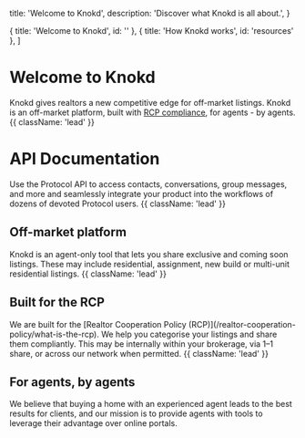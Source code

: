 
  title: 'Welcome to Knokd',
  description:
    'Discover what Knokd is all about.',
}

  { title: 'Welcome to Knokd', id: '' },
  { title: 'How Knokd works', id: 'resources' },
]

<HeroPattern />

# Welcome to Knokd

Knokd gives realtors a new competitive edge for off-market listings. Knokd is an off-market platform, built with [RCP compliance](/realtor-cooperation-policy/what-is-the-rcp), for agents - by agents. {{ className: 'lead' }}

<Screenshot 
  src="/images/screenshots/welcome-to-knokd/welcome-screen-overlay.jpg"
  alt="Showcasing both the deskptop and mobile view of Knokd Listings page"
/>

# API Documentation

Use the Protocol API to access contacts, conversations, group messages, and more and seamlessly integrate your product into the workflows of dozens of devoted Protocol users. {{ className: 'lead' }}

<h2 className="flex gap-2 items-center text-2xl">
  <MapPinIcon className="h-8 w-8 fill-indigo-500/20 stroke-indigo-500 transition-colors group-hover/button:stroke-indigo-400" /> 
  Off-market platform
</h2>
Knokd is an agent-only tool that lets you share exclusive and coming soon listings. These may include residential, assignment, new build or multi-unit residential listings. {{ className: 'lead' }}

<h2 className="flex gap-2 items-center text-2xl">
  <BookIcon className="h-8 w-8 fill-indigo-500/20 stroke-indigo-500 transition-colors group-hover/button:stroke-indigo-400" /> 
  Built for the RCP
</h2>
We are built for the [Realtor Cooperation Policy (RCP)](/realtor-cooperation-policy/what-is-the-rcp). We help you categorise your listings and share them compliantly. This may be internally within your brokerage, via 1–1 share, or across our network when permitted. {{ className: 'lead' }}

<h2 className="flex gap-2 items-center text-2xl">
  <FaceSmileIcon className="h-8 w-8 fill-indigo-500/20 stroke-indigo-500 transition-colors group-hover/button:stroke-indigo-400" /> 
  For agents, by agents
</h2>

We believe that buying a home with an experienced agent leads to the best results for clients, and our mission is to provide agents with tools to leverage their advantage over online portals. 

<Guides />

<Resources />
